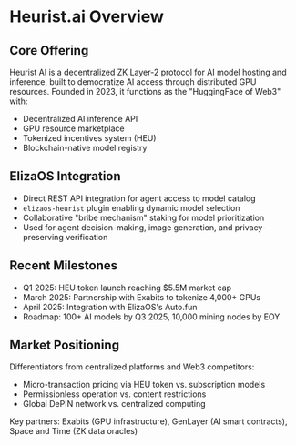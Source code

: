 # Heurist.ai Overview

## Core Offering

Heurist AI is a decentralized ZK Layer-2 protocol for AI model hosting and inference, built to democratize AI access through distributed GPU resources. Founded in 2023, it functions as the "HuggingFace of Web3" with:

- Decentralized AI inference API
- GPU resource marketplace
- Tokenized incentives system (HEU)
- Blockchain-native model registry

## ElizaOS Integration

- Direct REST API integration for agent access to model catalog
- `elizaos-heurist` plugin enabling dynamic model selection
- Collaborative "bribe mechanism" staking for model prioritization
- Used for agent decision-making, image generation, and privacy-preserving verification

## Recent Milestones

- Q1 2025: HEU token launch reaching $5.5M market cap
- March 2025: Partnership with Exabits to tokenize 4,000+ GPUs
- April 2025: Integration with ElizaOS's Auto.fun
- Roadmap: 100+ AI models by Q3 2025, 10,000 mining nodes by EOY

## Market Positioning

Differentiators from centralized platforms and Web3 competitors:

- Micro-transaction pricing via HEU token vs. subscription models
- Permissionless operation vs. content restrictions
- Global DePIN network vs. centralized computing

Key partners: Exabits (GPU infrastructure), GenLayer (AI smart contracts), Space and Time (ZK data oracles)
